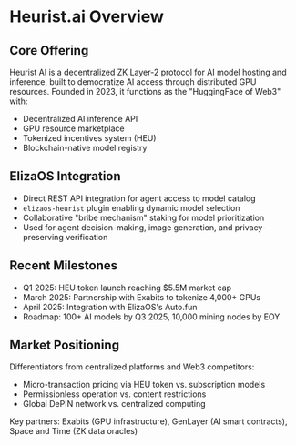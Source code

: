 # Heurist.ai Overview

## Core Offering

Heurist AI is a decentralized ZK Layer-2 protocol for AI model hosting and inference, built to democratize AI access through distributed GPU resources. Founded in 2023, it functions as the "HuggingFace of Web3" with:

- Decentralized AI inference API
- GPU resource marketplace
- Tokenized incentives system (HEU)
- Blockchain-native model registry

## ElizaOS Integration

- Direct REST API integration for agent access to model catalog
- `elizaos-heurist` plugin enabling dynamic model selection
- Collaborative "bribe mechanism" staking for model prioritization
- Used for agent decision-making, image generation, and privacy-preserving verification

## Recent Milestones

- Q1 2025: HEU token launch reaching $5.5M market cap
- March 2025: Partnership with Exabits to tokenize 4,000+ GPUs
- April 2025: Integration with ElizaOS's Auto.fun
- Roadmap: 100+ AI models by Q3 2025, 10,000 mining nodes by EOY

## Market Positioning

Differentiators from centralized platforms and Web3 competitors:

- Micro-transaction pricing via HEU token vs. subscription models
- Permissionless operation vs. content restrictions
- Global DePIN network vs. centralized computing

Key partners: Exabits (GPU infrastructure), GenLayer (AI smart contracts), Space and Time (ZK data oracles)
